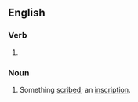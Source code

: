 ==English==

===Verb===
{{head|en|verb form}}

# {{present participle of|en|scribe|nocat=1}}

===Noun===
{{en-noun}}

# {{lb|en|dated}} Something [[scribe]]d; an [[inscription]].